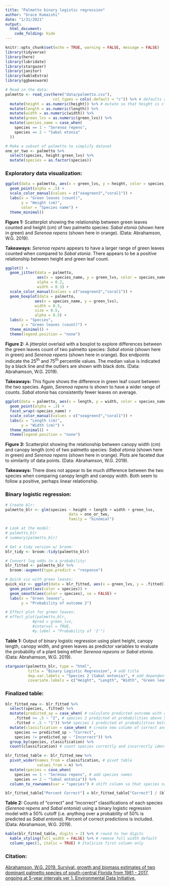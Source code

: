 ```yaml
---
title: "Palmetto binary logistic regression"
author: "Grace Kumaishi"
date: "1/31/2021"
output: 
  html_document:
    code_folding: hide
---
```


```r
knitr::opts_chunk$set(echo = TRUE, warning = FALSE, message = FALSE)
library(tidyverse)
library(here)
library(lubridate)
library(stargazer)
library(janitor)
library(kableExtra)
library(ggbeeswarm)
```

```r
# Read in the data:
palmetto <- read_csv(here("data/palmetto.csv"), 
                     col_types = cols(.default = "c")) %>% # defaults all columns to character
  mutate(height = as.numeric(height)) %>% # mutate so that height is classified as numeric
  mutate(length = as.numeric(length)) %>% 
  mutate(width = as.numeric(width)) %>% 
  mutate(green_lvs = as.numeric(green_lvs)) %>% 
  mutate(species_name = case_when(
    species == 1 ~ "Serenoa repens",
    species == 2 ~ "Sabal etonia" 
  ))

# Make a subset of palmetto to simplify dataset
one_or_two <- palmetto %>% 
  select(species, height:green_lvs) %>% 
  mutate(species = as.factor(species))
```

### Exploratory data visualization:

```r
ggplot(data = palmetto, aes(x = green_lvs, y = height, color = species_name)) +
  geom_point(alpha = .5) +
  scale_color_manual(values = c("seagreen3","coral1")) +
  labs(x = "Green leaves (count)",
       y = "Height (cm)",
       color = "Species name") +
  theme_minimal() 
```

**Figure 1:** Scatterplot showing the relationship between green leaves counted and height (cm) of two palmetto species: *Sabal etonia* (shown here in green) and *Serenoa repens* (shown here in orange). (Data: Abrahamson, W.G. 2019).

**Takeaways:** *Serenoa repens* appears to have a larger range of green leaves counted when compared to *Sabal etonia*. There appears to be a positive relationship between height and green leaf count.

```r
ggplot() +
  geom_jitter(data = palmetto,
              aes(x = species_name, y = green_lvs, color = species_name),
              alpha = 0.2,
              width = 0.3) +
  scale_color_manual(values = c("seagreen3","coral1")) +
  geom_boxplot(data = palmetto, 
             aes(x = species_name, y = green_lvs),
             width = 0.5,
             size = 0.5,
             alpha = 0.5) +
  labs(x = "Species",
       y = "Green leaves (count)") +
  theme_minimal() +
  theme(legend.position = "none")
```

**Figure 2:** A jitterplot overlaid with a boxplot to explore differences between the green leaves count of two palmetto species: *Sabal etonia* (shown here in green) and *Serenoa repens* (shown here in orange). Box endpoints indicate the 25^th^ and 75^th^ percentile values. The median value is indicated by a black line and the outliers are shown with black dots. (Data: Abrahamson, W.G. 2019).

**Takeaways:** This figure shows the difference in green leaf count between the two species. Again, *Serenoa repens* is shown to have a wider range of counts. *Sabal etonia* has consistently fewer leaves on average. 

```r
ggplot(data = palmetto, aes(x = length, y = width, color = species_name)) +
  geom_point(alpha = .3) +
  facet_wrap(~species_name) +
  scale_color_manual(values = c("seagreen3","coral1")) +
  labs(x = "Length (cm)",
       y = "Width (cm)") +
  theme_minimal() +
  theme(legend.position = "none")
```

**Figure 3:** Scatterplot showing the relationship between canopy width (cm) and canopy length (cm) of two palmetto species: *Sabal etonia* (shown here in green) and *Serenoa repens* (shown here in orange). Plots are faceted due to similarity of data points. (Data: Abrahamson, W.G. 2019).

**Takeaways:** There does not appear to be much difference between the two species when comparing canopy length and canopy width. Both seem to follow a positive, perhaps linear relationship.

### Binary logistic regression:

```r
# Create blr:
palmetto_blr <- glm(species ~ height + length + width + green_lvs, 
                            data = one_or_two, 
                            family = "binomial")

# Look at the model:
# palmetto_blr
# summary(palmetto_blr)

# Get a tidy version w/ broom: 
blr_tidy <- broom::tidy(palmetto_blr)

# Convert log odds to a probability:
blr_fitted <- palmetto_blr %>% 
  broom::augment(type.predict = "response")

# Quick viz with green leaves:
quick_viz <- ggplot(data = blr_fitted, aes(x = green_lvs, y = .fitted)) +
  geom_point(aes(color = species)) +
  geom_smooth(aes(color = species), se = FALSE) +
  labs(x = "Green leaves",
       y = "Probability of outcome 2")

# Effect plot for green leaves:
# effect_plot(palmetto_blr, 
            #pred = green_lvs, 
            #interval = TRUE, 
            #y.label = "Probability of '2'")
```

**Table 1:** Output of binary logistic regression using plant height, canopy length, canopy width, and green leaves as predictor variables to evaluate the probability of a plant being either *Serenoa repeons* or *Sabal etonia*. (Data: Abrahamson, W.G. 2019).

<div align="center">
```r
stargazer(palmetto_blr, type = "html",
          title = "Binary Logistic Regression", # add title
          dep.var.labels = "Species 2 (Sabal entonia)", # add dependent variable
          covariate.labels = c("Height", "Length", "Width", "Green leaves")) # add covariate labels
```
</div>

### Finalized table:

```r
blr_fitted_new <- blr_fitted %>% 
  select(species, .fitted) %>% 
  mutate(predicted_sp = case_when( # calculate predicted outcome with a cutoff at 50%
    .fitted >= .5 ~ "2", # species 2 predicted at probabilities above 50%
    .fitted < .5 ~ "1")) %>%# species 1 predicted at probabilities below 50%
  mutate(classification = case_when( # create new column of correct and incorrect predictions
    species == predicted_sp ~ "Correct", 
    species != predicted_sp ~ "Incorrect")) %>% 
  group_by(species, classification) %>% 
  count(classification) # count species correctly and incorrectly identified

blr_fitted_table <- blr_fitted_new %>% 
  pivot_wider(names_from = classification, # pivot table
              values_from = n) %>% 
  mutate(species = case_when(
    species == 1 ~ "Serenoa repens", # add species names 
    species == 2 ~ "Sabal entonia")) %>% 
  column_to_rownames(var = "species") # shift column so that species names are part of column 1

blr_fitted_table["Percent Correct"] = blr_fitted_table["Correct"] / (blr_fitted_table["Incorrect"] + blr_fitted_table["Correct"]) * 100 # add percentages in the last column of the table!
```

**Table 2:** Counts of "correct" and "incorrect" classifications of each species (*Serenoa repens* and *Sabal entonia*) using a binary logistic regression model with a 50% cutoff (i.e. anything over a probability of 50% is predicted as *Sabal entonia*). Percent of correct predictions is included. (Data: Abrahamson, W.G. 2019).

```r
kable(blr_fitted_table, digits = 2) %>% # round to two digits
  kable_styling(full_width = FALSE) %>% # remove full width default
  column_spec(1, italic = TRUE) # Italicize first column only
```

### Citation:
[Abrahamson, W.G. 2019. Survival, growth and biomass estimates of two dominant palmetto species of south-central Florida from 1981 - 2017, ongoing at 5-year intervals ver 1. Environmental Data Initiative.](https://portal.edirepository.org/nis/mapbrowse?packageid=edi.317.1)
